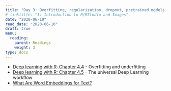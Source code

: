 ```yaml
---
title: "Day 3: Overfitting, regularization, dropout, pretrained models, word embedding"
# linktitle: "1: Introduction to R/RStudio and Images"
date: "2020-06-10"
read_date: "2020-06-10"
draft: true
menu:
  reading:
    parent: Readings
    weight: 3
type: docs
---
```



- [Deep learning with R: Chapter 4.4](https://www.manning.com/books/deep-learning-with-r) - Overfitting and underfitting
- [Deep learning with R: Chapter 4.5](https://www.manning.com/books/deep-learning-with-r) - The universal Deep Learning workflow
- [What Are Word Embeddings for Text?](https://machinelearningmastery.com/what-are-word-embeddings/)
